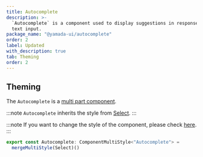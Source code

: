```yaml
---
title: Autocomplete
description: >-
  `Autocomplete` is a component used to display suggestions in response to user
  text input.
package_name: "@yamada-ui/autocomplete"
order: 2
label: Updated
with_description: true
tab: Theming
order: 2
---
```


## Theming

The `Autocomplete` is a [multi part component](/styled-system/theming/component-styles#multi-part-components).

:::note
`Autocomplete` inherits the style from [Select](/components/forms/select).
:::

:::note
If you want to change the style of the component, please check [here](/styled-system/theming/customize-theme#changing-the-style-of-components).
:::

```ts
export const Autocomplete: ComponentMultiStyle<"Autocomplete"> =
  mergeMultiStyle(Select)()
```
